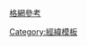[[英國國家格網參考系統|格網參考]] {{OS coord|{{{1}}}_region:GB_scale:25000|{{{1}}}}}<noinclude>
{{documentation|Template:gbmapping/doc}}
[[Category:經緯模板]]</noinclude>